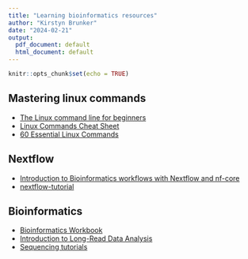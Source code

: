 ```yaml
---
title: "Learning bioinformatics resources"
author: "Kirstyn Brunker"
date: "2024-02-21"
output:
  pdf_document: default
  html_document: default
---
```


```r
knitr::opts_chunk$set(echo = TRUE)
```

## Mastering linux commands 
  -  [The Linux command line for beginners](https://ubuntu.com/tutorials/command-line-for-beginners#1-overview)
  -  [Linux Commands Cheat Sheet](https://www.linuxtrainingacademy.com/linux-commands-cheat-sheet/)
  -  [60 Essential Linux Commands](https://www.hostinger.co.uk/tutorials/linux-commands)

## Nextflow
  - [Introduction to Bioinformatics workflows with Nextflow and nf-core](https://carpentries-incubator.github.io/workflows-nextflow/)
  - [nextflow-tutorial](https://github.com/seqeralabs/nextflow-tutorial)

## Bioinformatics
  -  [Bioinformatics Workbook](https://bioinformaticsworkbook.org/#gsc.tab=0)
  -  [Introduction to Long-Read Data Analysis](https://timkahlke.github.io/LongRead_tutorials/)
  -  [Sequencing tutorials](https://pandora.tghn.org/sequencing/sequencing-tutorials/)


